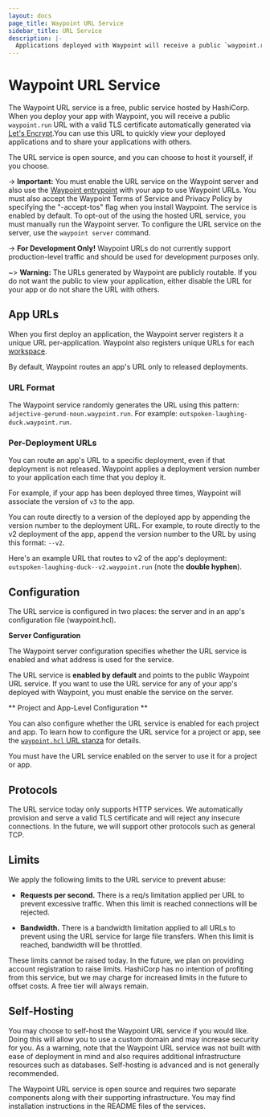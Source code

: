```yaml
---
layout: docs
page_title: Waypoint URL Service
sidebar_title: URL Service
description: |-
  Applications deployed with Waypoint will receive a public `waypoint.run` URL. This URL can be used to quickly view your deployed applications and share your applications with others.
---
```


# Waypoint URL Service

The Waypoint URL service is a free, public service hosted by HashiCorp. When you deploy your app with Waypoint, you will receive a public `waypoint.run` URL with a valid TLS certificate automatically generated via [Let's Encrypt](https://letsencrypt.org/).You can use this URL to quickly view your deployed applications and to share your applications with others.

The URL service is open source, and you can choose to host it yourself, if you choose.

-> **Important:** You must enable the URL service on the Waypoint server and also use the [Waypoint entrypoint](/docs/entrypoint) with your app to use Waypoint URLs. You must also accept the Waypoint Terms of Service and Privacy Policy by specifying the "-accept-tos" flag when you install Waypoint. The service is enabled by default. To opt-out of the using the hosted URL service, you must manually run the Waypoint server. To configure the URL service on the server, use the `waypoint server` command.

-> **For Development Only!** Waypoint URLs do not currently support production-level traffic and should be used for development purposes only.

~> **Warning:** The URLs generated by Waypoint are publicly routable. If you do not want the public to view your application, either disable the URL for your app or do not share the URL with others.

## App URLs

When you first deploy an application, the Waypoint server registers it a unique URL per-application. Waypoint also registers unique URLs for each [workspace](/docs/workspaces).

By default, Waypoint routes an app's URL only to released deployments.

### URL Format

The Waypoint service randomly generates the URL using this pattern: `adjective-gerund-noun.waypoint.run`. For example: `outspoken-laughing-duck.waypoint.run`.

### Per-Deployment URLs

You can route an app's URL to a specific deployment, even if that deployment is not released. Waypoint applies a deployment version number to your application each time that you deploy it.

For example, if your app has been deployed three times, Waypoint will associate the version of `v3` to the app.

You can route directly to a version of the deployed app by appending the version number to the deployment URL. For example, to route directly to the v2 deployment of the app, append the version number to the URL by using this format: `--v2`.

Here's an example URL that routes to v2 of the app's deployment: `outspoken-laughing-duck--v2.waypoint.run`
(note the **double hyphen**).

## Configuration

The URL service is configured in two places: the server and in an app's configuration file (waypoint.hcl).

**Server Configuration**

The Waypoint server configuration specifies whether the URL service is enabled and what address is used for the service.

The URL service is **enabled by default** and points to the public Waypoint URL service. If you want to use the URL service for any of your app's deployed with Waypoint, you must enable the service on the server.

** Project and App-Level Configuration **

You can also configure whether the URL service is enabled for each project and app. To learn how to configure the URL service for a project or app, see the [`waypoint.hcl` URL stanza](/docs/waypoint-hcl/url) for details.

You must have the URL service enabled on the server to use it for a project or app.

## Protocols

The URL service today only supports HTTP services. We automatically provision
and serve a valid TLS certificate and will reject any insecure connections.
In the future, we will support other protocols such as general TCP.

## Limits

We apply the following limits to the URL service to prevent abuse:

- **Requests per second.** There is a req/s limitation applied
  per URL to prevent excessive traffic. When this limit is reached
  connections will be rejected.

- **Bandwidth.** There is a bandwidth limitation applied to all URLs
  to prevent using the URL service for large file transfers. When this
  limit is reached, bandwidth will be throttled.

These limits cannot be raised today. In the future, we plan on providing
account registration to raise limits. HashiCorp has no intention of profiting from
this service, but we may charge for increased limits in the future to offset
costs. A free tier will always remain.

## Self-Hosting

You may choose to self-host the Waypoint URL service if you would like. Doing this
will allow you to use a custom domain and may increase security for you. As a
warning, note that the Waypoint URL service was not built with ease of deployment
in mind and also requires additional infrastructure resources such as databases.
Self-hosting is advanced and is not generally recommended.

The Waypoint URL service is open source and requires two separate components
along with their supporting infrastructure. You may find installation instructions
in the README files of the services.

